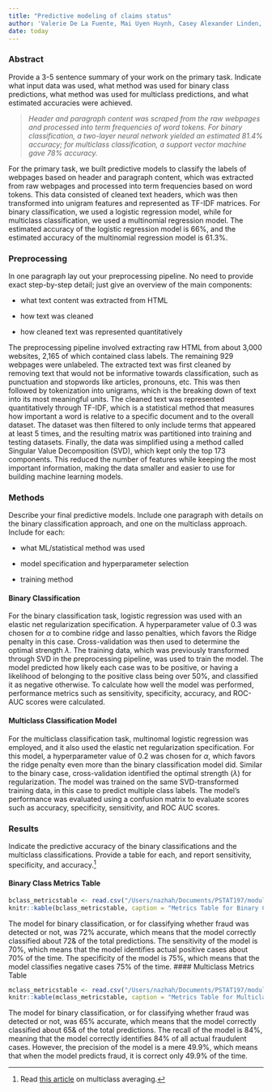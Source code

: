 ```yaml
---
title: "Predictive modeling of claims status"
author: 'Valerie De La Fuente, Mai Uyen Huynh, Casey Alexander Linden, Nazhah Mir'
date: today
---
```


### Abstract

Provide a 3-5 sentence summary of your work on the primary task. Indicate what input data was used, what method was used for binary class predictions, what method was used for multiclass predictions, and what estimated accuracies were achieved. 

> *Header and paragraph content was scraped from the raw webpages and processed into term frequencies of word tokens. For binary classification, a two-layer neural network yielded an estimated 81.4% accuracy; for multiclass classification, a support vector machine gave 78% accuracy.*

For the primary task, we built predictive models to classify the labels of webpages based on header and paragraph content, which was extracted from raw webpages and processed into term frequencies based on word tokens. This data consisted of cleaned text headers, which was then transformed into unigram features and represented as TF-IDF matrices. For binary classification, we used a logistic regression model, while for multiclass classification, we used a multinomial regression model. The estimated accuracy of the logistic regression model is 66%, and the estimated accuracy of the multinomial regression model is 61.3%. 

### Preprocessing

In one paragraph lay out your preprocessing pipeline. No need to provide exact step-by-step detail; just give an overview of the main components:

-   what text content was extracted from HTML

-   how text was cleaned

-   how cleaned text was represented quantitatively

The preprocessing pipeline involved extracting raw HTML from about 3,000 websites, 2,165 of which contained class labels. The remaining 929 webpages were unlabeled. The extracted text was first cleaned by removing text that would not be informative towards classification, such as punctuation and stopwords like articles, pronouns, etc. This was then followed by tokenization into unigrams, which is the breaking down of text into its most meaningful units. The cleaned text was  represented quantitatively through TF-IDF, which is a statistical method that measures how important a word is relative to a specific document and to the overall dataset. The dataset was then filtered to only include terms that appeared at least 5 times, and the resulting matrix was partitioned into training and testing datasets. Finally, the data was simplified using a method called Singular Value Decomposition (SVD), which kept only the top 173 components. This reduced the number of features while keeping the most important information, making the data smaller and easier to use for building machine learning models.

### Methods

Describe your final predictive models. Include one paragraph with details on the binary classification approach, and one on the multiclass approach. Include for each:

-   what ML/statistical method was used

-   model specification and hyperparameter selection

-   training method

#### Binary Classification
For the binary classification task, logistic regression was used with an elastic net regularization specification. A hyperparameter value of 0.3 was chosen for $\alpha$ to combine ridge and lasso penalties, which favors the Ridge penalty in this case. Cross-validation was then used to determine the optimal strength $\lambda$. The training data, which was previously transformed through SVD in the preprocessing pipeline, was used to train the model. The model predicted how likely each case was to be positive, or having a likelihood of belonging to the positive class being over 50%, and classified it as negative otherwise. To calculate how well the model was performed, performance metrics such as sensitivity, specificity, accuracy, and ROC-AUC scores were calculated.

#### Multiclass Classification Model
For the multiclass classification task, multinomal logistic regression was employed, and it also used the elastic net regularization specification. For this model, a hyperparameter value of 0.2 was chosen for $\alpha$, which favors the ridge penalty even more than the binary classification model did. Similar to the binary case, cross-validation identified the optimal strength ($\lambda$) for regularization. The model was trained on the same SVD-transformed training data, in this case to predict multiple class labels. The model's performance was evaluated using a confusion matrix to evaluate scores such as accuracy, specificity, sensitivity, and ROC AUC scores.  

### Results

Indicate the predictive accuracy of the binary classifications and the multiclass classifications. Provide a table for each, and report sensitivity, specificity, and accuracy.[^1]

#### Binary Class Metrics Table
```r
bclass_metricstable <- read.csv("/Users/nazhah/Documents/PSTAT197/module-2-group2/scripts/binary_metrics_table.csv")
knitr::kable(bclass_metricstable, caption = "Metrics Table for Binary Classification")
```
The model for binary classification, or for classifying whether fraud was detected or not, was 72% accurate, which means that the model correctly classified about 72& of the total predictions. The sensitivity of the model is 70%, which means that the model identifies actual positive cases about 70% of the time. The specificity of the model is 75%, which means that the model classifies negative cases 75% of the time. 
#### Multiclass Metrics Table 
```r
mclass_metricstable <- read.csv("/Users/nazhah/Documents/PSTAT197/module-2-group2/scripts/mclass_metricstable.csv")
knitr::kable(mclass_metricstable, caption = "Metrics Table for Multiclass Classification")
```
The model for binary classification, or for classifying whether fraud was detected or not, was 65% accurate, which means that the model correctly classified about 65& of the total predictions. The recall of the model is 84%, meaning that the model correctly identifies 84% of all actual fraudulent cases. However, the precision of the model is a mere 49.9%, which means that when the model predicts fraud, it is correct only 49.9% of the time. 

[^1]: Read [this article](https://yardstick.tidymodels.org/articles/multiclass.html) on multiclass averaging.
